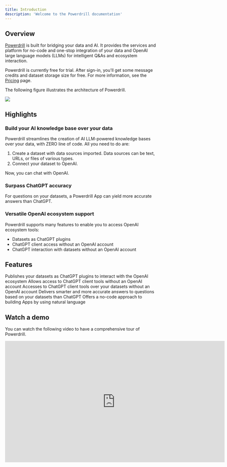 ```yaml
---
title: Introduction
description: 'Welcome to the Powerdrill documentation'
---
```


## Overview

[Powerdrill](https://powerdrill.ai/) is built for bridging your data and AI. It provides the services and platform for no-code and one-stop integration of your data and OpenAI large language models (LLMs) for intelligent Q&As and ecosystem interaction.

Powerdrill is currently free for trial. After sign-in, you'll get some message credits and dataset storage size for free. For more information, see the [Pricing](https://powerdrill.ai/pricing) page.

The following figure illustrates the architecture of Powerdrill.

<Frame>
  <img src="/images/archi.png" style={{ borderRadius: '0.5rem' }} />
</Frame>

## Highlights

### Build your AI knowledge base over your data

Powerdrill streamlines the creation of AI LLM-powered knowledge bases over your data, with ZERO line of code. All you need to do are:

1. Create a dataset with data sources imported. Data sources can be text, URLs, or files of various types.
2. Connect your dataset to OpenAI.

Now, you can chat with OpenAI.


### Surpass ChatGPT accuracy

For questions on your datasets, a Powerdrill App can yield more accurate answers than ChatGPT.

### Versatile OpenAI ecosystem support


Powerdrill supports many features to enable you to access OpenAI ecosystem tools:


- Datasets as ChatGPT plugins
- ChatGPT client access without an OpenAI account
- ChatGPT interaction with datasets without an OpenAI account


## Features

<CardGroup cols={2}>
  <Card
    title="Dataset as ChatGPT Plugin"
    icon="star-of-life"
    href="/features/dataset-chatgpt-plugin"
  >
    Publishes your datasets as ChatGPT plugins to interact with the OpenAI ecosystem
  </Card>
  <Card
    title="OpenAI LLM Chat Proxy"
    icon="magento"
    href="/features/proxy"
  >
    Allows access to ChatGPT client tools without an OpenAI account
  </Card>
  <Card
    title="OpenAI LLM Chat Proxy with Dataset"
    icon="kaaba"
    href="/features/dataset-proxy"
  >
    Accesses to ChatGPT client tools over your datasets without an OpenAI account
  </Card>
  <Card
    title="Chat App over Dataset"
    icon="comments-question-check"
    href="/features/chat-app"
  >
    Delivers smarter and more accurate answers to questions based on your datasets than ChatGPT
  </Card>
    <Card
    title="No-Code App Builder"
    icon="comments-question-check"
    href="/features/no-code-app-builder"
  >
    Offers a no-code approach to building Apps by using natural language
  </Card>
</CardGroup>

## Watch a demo
You can watch the following video to have a comprehensive tour of Powerdrill.

<iframe width="724" height="400" src="https://www.youtube.com/embed/Emov-9AqpMw" title="Chat with your data using free client - https://powerdrill.ai" frameborder="0" allow="accelerometer; autoplay; clipboard-write; encrypted-media; gyroscope; picture-in-picture; web-share" allowfullscreen></iframe>

